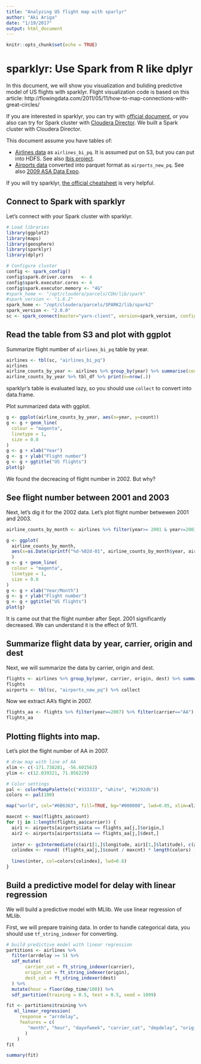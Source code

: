 ```yaml
---
title: "Analyzing US flight map with sparlyr"
author: "Aki Ariga"
date: "1/19/2017"
output: html_document
---
```


```r
knitr::opts_chunk$set(echo = TRUE)
```

# sparklyr: Use Spark from R like dplyr

In this document, we will show you visualization and buliding predictive model of US flights with sparklyr.
Flight visualization code is based on this article:
http://flowingdata.com/2011/05/11/how-to-map-connections-with-great-circles/

If you are interested in sparklyr, you can try with [official document](http://spark.rstudio.com/), or you also can try for Spark cluster with [Cloudera Director](https://blog.cloudera.com/blog/2016/12/automating-your-sparklyr-environment-with-cloudera-director/). We built a Spark cluster with Cloudera Director.

This document assume you have tables of:

- [Airlines data](https://ibis-resources.s3.amazonaws.com/data/airlines/airlines_parquet.tar.gz) as `airlines_bi_pq`. It is assumed put on S3, but you can put into HDFS. See also [Ibis project](http://www.ibis-project.org/pages/data.html#airlines).
- [Airports data](http://stat-computing.org/dataexpo/2009/airports.csv) converted into parquet format as `airports_new_pq`. See also [2009 ASA Data Expo](http://stat-computing.org/dataexpo/2009/supplemental-data.html).

If you will try sparklyr, [the official cheatsheet](http://spark.rstudio.com/images/sparklyr-cheatsheet.pdf) is very helpful.

## Connect to Spark with sparklyr

Let's connect with your Spark cluster with sparklyr.

```r
# Load libraries
library(ggplot2)
library(maps)
library(geosphere)
library(sparklyr)
library(dplyr)

# Configure cluster
config <- spark_config()
config$spark.driver.cores   <- 4
config$spark.executor.cores <- 4
config$spark.executor.memory <- "4G"
#spark_home <- "/opt/cloudera/parcels/CDH/lib/spark"
#spark_version <- "1.6.2"
spark_home <- "/opt/cloudera/parcels/SPARK2/lib/spark2"
spark_version <- "2.0.0"
sc <- spark_connect(master="yarn-client", version=spark_version, config=config, spark_home=spark_home)
```

## Read the table from S3 and plot with ggplot

Summarize flight number of `airlines_bi_pq` table by year.

```r
airlines <- tbl(sc, "airlines_bi_pq")
airlines
airline_counts_by_year <- airlines %>% group_by(year) %>% summarise(count=n()) %>% collect
airline_counts_by_year %>% tbl_df %>% print(n=nrow(.))
```

sparklyr's table is evaluated lazy, so you should use `collect` to convert into data.frame.

Plot summarized data with ggplot.

```r
g <- ggplot(airline_counts_by_year, aes(x=year, y=count))
g <- g + geom_line(
  colour = "magenta",
  linetype = 1,
  size = 0.8
)
g <- g + xlab("Year")
g <- g + ylab("Flight number")
g <- g + ggtitle("US flights")
plot(g)
```

We found the decreacing of flight number in 2002. But why?

## See flight number between 2001 and 2003

Next, let's dig it for the 2002 data. Let's plot flight number betwewen 2001 and 2003.

```r
airline_counts_by_month <- airlines %>% filter(year>= 2001 & year<=2003) %>% group_by(year, month) %>% summarise(count=n()) %>% collect

g <- ggplot(
  airline_counts_by_month, 
  aes(x=as.Date(sprintf("%d-%02d-01", airline_counts_by_month$year, airline_counts_by_month$month)), y=count)
  )
g <- g + geom_line(
  colour = "magenta",
  linetype = 1,
  size = 0.8
)
g <- g + xlab("Year/Month")
g <- g + ylab("Flight number")
g <- g + ggtitle("US flights")
plot(g)
```

It is came out that the flight number after Sept. 2001 significantly decreased. We can understand it is the effect of 9/11.

## Summarize flight data by year, carrier, origin and dest

Next, we will summarize the data by carrier, origin and dest.

```r
flights <- airlines %>% group_by(year, carrier, origin, dest) %>% summarise(count=n()) %>% collect
flights
airports <- tbl(sc, "airports_new_pq") %>% collect
```

Now we extract AA's flight in 2007.

```r
flights_aa <- flights %>% filter(year==2007) %>% filter(carrier=="AA") %>% arrange(count)
flights_aa
```

## Plotting flights into map.

Let's plot the flight number of AA in 2007.


```r
# draw map with line of AA
xlim <- c(-171.738281, -56.601563)
ylim <- c(12.039321, 71.856229)

# Color settings
pal <- colorRampPalette(c("#333333", "white", "#1292db"))
colors <- pal(100)

map("world", col="#6B6363", fill=TRUE, bg="#000000", lwd=0.05, xlim=xlim, ylim=ylim)

maxcnt <- max(flights_aa$count)
for (j in 1:length(flights_aa$carrier)) {
  air1 <- airports[airports$iata == flights_aa[j,]$origin,]
  air2 <- airports[airports$iata == flights_aa[j,]$dest,]
  
  inter <- gcIntermediate(c(air1[1,]$longitude, air1[1,]$latitude), c(air2[1,]$longitude, air2[1,]$latitude), n=100, addStartEnd=TRUE)
  colindex <- round( (flights_aa[j,]$count / maxcnt) * length(colors) )
  
  lines(inter, col=colors[colindex], lwd=0.8)
}
```

## Build a predictive model for delay with linear regression

We will build a predictive model with MLlib. We use linear regression of MLlib.

First, we will prepare training data. In order to handle categorical data, you should use `tf_string_indexer` for converting.

```r
# build predictive model with linear regression
partitions <- airlines %>%
  filter(arrdelay >= 5) %>%
  sdf_mutate(
       carrier_cat = ft_string_indexer(carrier),
       origin_cat = ft_string_indexer(origin),
       dest_cat = ft_string_indexer(dest)
  ) %>%
  mutate(hour = floor(dep_time/100)) %>%
  sdf_partition(training = 0.5, test = 0.5, seed = 1099)
```

```r
fit <- partitions$training %>%
   ml_linear_regression(
     response = "arrdelay",
     features = c(
        "month", "hour", "dayofweek", "carrier_cat", "depdelay", "origin_cat", "dest_cat", "distance"
       )
    )
fit

summary(fit)
```
